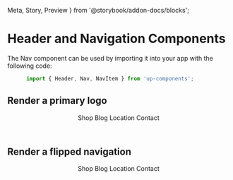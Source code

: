   Meta, 
  Story, 
  Preview 
} from '@storybook/addon-docs/blocks';


<Meta title='Design System/Nav' component={Nav} />

# Header and Navigation Components

The Nav component can be used by importing it into your app with the following code:

```js
      import { Header, Nav, NavItem } from 'up-components';
```

## Render a primary logo

<Preview withToolbar>
  <Story name='Primary'>
    <Header>
      <Logo />
      <Nav>
        <NavItem href='#'>Shop</NavItem>
        <NavItem href='#'>Blog</NavItem>
        <NavItem href='#'>Location</NavItem>
        <NavItem href='#'>Contact</NavItem>
      </Nav>
    </Header>
  </Story>
</Preview>

## Render a flipped navigation

<Preview withToolbar>
  <Story name='Secondary'>
    <Header variant='right'>
      <Logo variant='secondary' href='#' />
      <Nav>
        <NavItem href='#'>Shop</NavItem>
        <NavItem href='#'>Blog</NavItem>
        <NavItem href='#'>Location</NavItem>
        <NavItem href='#'>Contact</NavItem>
      </Nav>
    </Header>
  </Story>
</Preview>
